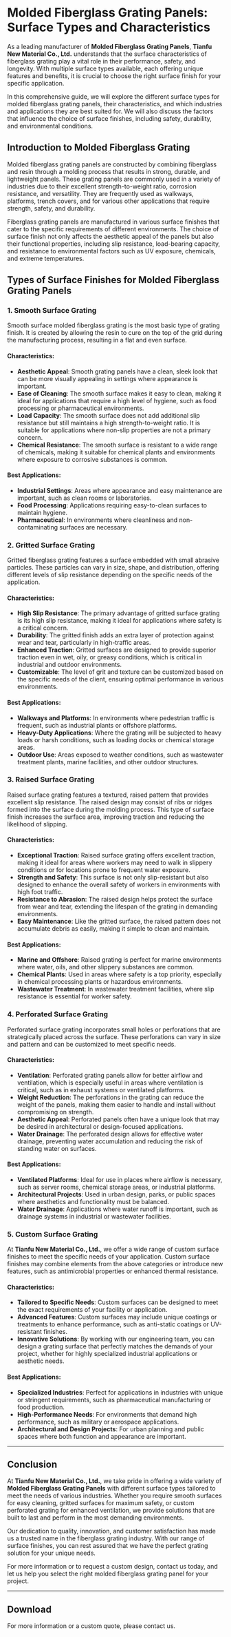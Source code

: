 
# Molded Fiberglass Grating Panels: Surface Types and Characteristics

As a leading manufacturer of **Molded Fiberglass Grating Panels**, **Tianfu New Material Co., Ltd.** understands that the surface characteristics of fiberglass grating play a vital role in their performance, safety, and longevity. With multiple surface types available, each offering unique features and benefits, it is crucial to choose the right surface finish for your specific application.

In this comprehensive guide, we will explore the different surface types for molded fiberglass grating panels, their characteristics, and which industries and applications they are best suited for. We will also discuss the factors that influence the choice of surface finishes, including safety, durability, and environmental conditions.

## Introduction to Molded Fiberglass Grating

Molded fiberglass grating panels are constructed by combining fiberglass and resin through a molding process that results in strong, durable, and lightweight panels. These grating panels are commonly used in a variety of industries due to their excellent strength-to-weight ratio, corrosion resistance, and versatility. They are frequently used as walkways, platforms, trench covers, and for various other applications that require strength, safety, and durability.

Fiberglass grating panels are manufactured in various surface finishes that cater to the specific requirements of different environments. The choice of surface finish not only affects the aesthetic appeal of the panels but also their functional properties, including slip resistance, load-bearing capacity, and resistance to environmental factors such as UV exposure, chemicals, and extreme temperatures.

## Types of Surface Finishes for Molded Fiberglass Grating Panels

### 1. **Smooth Surface Grating**

Smooth surface molded fiberglass grating is the most basic type of grating finish. It is created by allowing the resin to cure on the top of the grid during the manufacturing process, resulting in a flat and even surface.

#### Characteristics:
- **Aesthetic Appeal**: Smooth grating panels have a clean, sleek look that can be more visually appealing in settings where appearance is important.
- **Ease of Cleaning**: The smooth surface makes it easy to clean, making it ideal for applications that require a high level of hygiene, such as food processing or pharmaceutical environments.
- **Load Capacity**: The smooth surface does not add additional slip resistance but still maintains a high strength-to-weight ratio. It is suitable for applications where non-slip properties are not a primary concern.
- **Chemical Resistance**: The smooth surface is resistant to a wide range of chemicals, making it suitable for chemical plants and environments where exposure to corrosive substances is common.

#### Best Applications:
- **Industrial Settings**: Areas where appearance and easy maintenance are important, such as clean rooms or laboratories.
- **Food Processing**: Applications requiring easy-to-clean surfaces to maintain hygiene.
- **Pharmaceutical**: In environments where cleanliness and non-contaminating surfaces are necessary.

### 2. **Gritted Surface Grating**

Gritted fiberglass grating features a surface embedded with small abrasive particles. These particles can vary in size, shape, and distribution, offering different levels of slip resistance depending on the specific needs of the application.

#### Characteristics:
- **High Slip Resistance**: The primary advantage of gritted surface grating is its high slip resistance, making it ideal for applications where safety is a critical concern.
- **Durability**: The gritted finish adds an extra layer of protection against wear and tear, particularly in high-traffic areas.
- **Enhanced Traction**: Gritted surfaces are designed to provide superior traction even in wet, oily, or greasy conditions, which is critical in industrial and outdoor environments.
- **Customizable**: The level of grit and texture can be customized based on the specific needs of the client, ensuring optimal performance in various environments.

#### Best Applications:
- **Walkways and Platforms**: In environments where pedestrian traffic is frequent, such as industrial plants or offshore platforms.
- **Heavy-Duty Applications**: Where the grating will be subjected to heavy loads or harsh conditions, such as loading docks or chemical storage areas.
- **Outdoor Use**: Areas exposed to weather conditions, such as wastewater treatment plants, marine facilities, and other outdoor structures.

### 3. **Raised Surface Grating**

Raised surface grating features a textured, raised pattern that provides excellent slip resistance. The raised design may consist of ribs or ridges formed into the surface during the molding process. This type of surface finish increases the surface area, improving traction and reducing the likelihood of slipping.

#### Characteristics:
- **Exceptional Traction**: Raised surface grating offers excellent traction, making it ideal for areas where workers may need to walk in slippery conditions or for locations prone to frequent water exposure.
- **Strength and Safety**: This surface is not only slip-resistant but also designed to enhance the overall safety of workers in environments with high foot traffic.
- **Resistance to Abrasion**: The raised design helps protect the surface from wear and tear, extending the lifespan of the grating in demanding environments.
- **Easy Maintenance**: Like the gritted surface, the raised pattern does not accumulate debris as easily, making it simple to clean and maintain.

#### Best Applications:
- **Marine and Offshore**: Raised grating is perfect for marine environments where water, oils, and other slippery substances are common.
- **Chemical Plants**: Used in areas where safety is a top priority, especially in chemical processing plants or hazardous environments.
- **Wastewater Treatment**: In wastewater treatment facilities, where slip resistance is essential for worker safety.

### 4. **Perforated Surface Grating**

Perforated surface grating incorporates small holes or perforations that are strategically placed across the surface. These perforations can vary in size and pattern and can be customized to meet specific needs.

#### Characteristics:
- **Ventilation**: Perforated grating panels allow for better airflow and ventilation, which is especially useful in areas where ventilation is critical, such as in exhaust systems or ventilated platforms.
- **Weight Reduction**: The perforations in the grating can reduce the weight of the panels, making them easier to handle and install without compromising on strength.
- **Aesthetic Appeal**: Perforated panels often have a unique look that may be desired in architectural or design-focused applications.
- **Water Drainage**: The perforated design allows for effective water drainage, preventing water accumulation and reducing the risk of standing water on surfaces.

#### Best Applications:
- **Ventilated Platforms**: Ideal for use in places where airflow is necessary, such as server rooms, chemical storage areas, or industrial platforms.
- **Architectural Projects**: Used in urban design, parks, or public spaces where aesthetics and functionality must be balanced.
- **Water Drainage**: Applications where water runoff is important, such as drainage systems in industrial or wastewater facilities.

### 5. **Custom Surface Grating**

At **Tianfu New Material Co., Ltd.**, we offer a wide range of custom surface finishes to meet the specific needs of your application. Custom surface finishes may combine elements from the above categories or introduce new features, such as antimicrobial properties or enhanced thermal resistance.

#### Characteristics:
- **Tailored to Specific Needs**: Custom surfaces can be designed to meet the exact requirements of your facility or application.
- **Advanced Features**: Custom surfaces may include unique coatings or treatments to enhance performance, such as anti-static coatings or UV-resistant finishes.
- **Innovative Solutions**: By working with our engineering team, you can design a grating surface that perfectly matches the demands of your project, whether for highly specialized industrial applications or aesthetic needs.

#### Best Applications:
- **Specialized Industries**: Perfect for applications in industries with unique or stringent requirements, such as pharmaceutical manufacturing or food production.
- **High-Performance Needs**: For environments that demand high performance, such as military or aerospace applications.
- **Architectural and Design Projects**: For urban planning and public spaces where both function and appearance are important.

---

## Conclusion

At **Tianfu New Material Co., Ltd.**, we take pride in offering a wide variety of **Molded Fiberglass Grating Panels** with different surface types tailored to meet the needs of various industries. Whether you require smooth surfaces for easy cleaning, gritted surfaces for maximum safety, or custom perforated grating for enhanced ventilation, we provide solutions that are built to last and perform in the most demanding environments.

Our dedication to quality, innovation, and customer satisfaction has made us a trusted name in the fiberglass grating industry. With our range of surface finishes, you can rest assured that we have the perfect grating solution for your unique needs.

For more information or to request a custom design, contact us today, and let us help you select the right molded fiberglass grating panel for your project.

---
## Download

<DownloadPDF url="/pdfs/tf-frp-grating-tds.pdf" label="Download TDS (PDF)" />


For more information or a custom quote, please contact us.